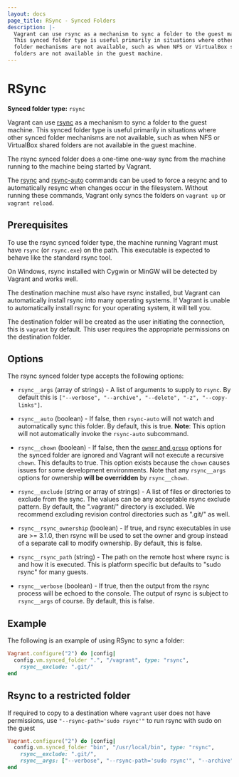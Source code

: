 ```yaml
---
layout: docs
page_title: RSync - Synced Folders
description: |-
  Vagrant can use rsync as a mechanism to sync a folder to the guest machine.
  This synced folder type is useful primarily in situations where other synced
  folder mechanisms are not available, such as when NFS or VirtualBox shared
  folders are not available in the guest machine.
---
```


# RSync

**Synced folder type:** `rsync`

Vagrant can use [rsync](https://en.wikipedia.org/wiki/Rsync) as a mechanism
to sync a folder to the guest machine. This synced folder type is useful
primarily in situations where other synced folder mechanisms are not available,
such as when NFS or VirtualBox shared folders are not available in the guest
machine.

The rsync synced folder does a one-time one-way sync from the machine running
to the machine being started by Vagrant.

The [rsync](/docs/cli/rsync) and [rsync-auto](/docs/cli/rsync-auto)
commands can be used to force a resync and to automatically resync when
changes occur in the filesystem. Without running these commands, Vagrant
only syncs the folders on `vagrant up` or `vagrant reload`.

## Prerequisites

To use the rsync synced folder type, the machine running Vagrant must have
`rsync` (or `rsync.exe`) on the path. This executable is expected to behave
like the standard rsync tool.

On Windows, rsync installed with Cygwin or MinGW will be detected by
Vagrant and works well.

The destination machine must also have rsync installed, but Vagrant
can automatically install rsync into many operating systems. If Vagrant
is unable to automatically install rsync for your operating system,
it will tell you.

The destination folder will be created as the user initiating the connection,
this is `vagrant` by default. This user requires the appropriate permissions on
the destination folder.

## Options

The rsync synced folder type accepts the following options:

- `rsync__args` (array of strings) - A list of arguments to supply
  to `rsync`. By default this is `["--verbose", "--archive", "--delete", "-z", "--copy-links"]`.

- `rsync__auto` (boolean) - If false, then `rsync-auto` will not
  watch and automatically sync this folder. By default, this is true. **Note**: This
  option will not automatically invoke the `rsync-auto` subcommand.

- `rsync__chown` (boolean) - If false, then the
  [`owner` and `group`](/docs/synced-folders/basic_usage)
  options for the synced folder are ignored and Vagrant will not execute
  a recursive `chown`. This defaults to true. This option exists because
  the `chown` causes issues for some development environments. Note that
  any `rsync__args` options for ownership **will be overridden** by
  `rsync__chown`.

- `rsync__exclude` (string or array of strings) - A list of files or directories
  to exclude from the sync. The values can be any acceptable rsync exclude
  pattern. By default, the ".vagrant/" directory is excluded. We recommend
  excluding revision control directories such as ".git/" as well.

- `rsync__rsync_ownership` (boolean) - If true, and rsync executables in use
  are >= 3.1.0, then rsync will be used to set the owner and group instead
  of a separate call to modify ownership. By default, this is false.

- `rsync__rsync_path` (string) - The path on the remote host where rsync
  is and how it is executed. This is platform specific but defaults to
  "sudo rsync" for many guests.

- `rsync__verbose` (boolean) - If true, then the output from the rsync
  process will be echoed to the console. The output of rsync is subject
  to `rsync__args` of course. By default, this is false.

## Example

The following is an example of using RSync to sync a folder:

```ruby
Vagrant.configure("2") do |config|
  config.vm.synced_folder ".", "/vagrant", type: "rsync",
    rsync__exclude: ".git/"
end
```

## Rsync to a restricted folder

If required to copy to a destination where `vagrant` user does not have
permissions, use `"--rsync-path='sudo rsync'"` to run rsync with sudo on the guest

```ruby
Vagrant.configure("2") do |config|
  config.vm.synced_folder "bin", "/usr/local/bin", type: "rsync",
    rsync__exclude: ".git/",
    rsync__args: ["--verbose", "--rsync-path='sudo rsync'", "--archive", "--delete", "-z"]
end
```
